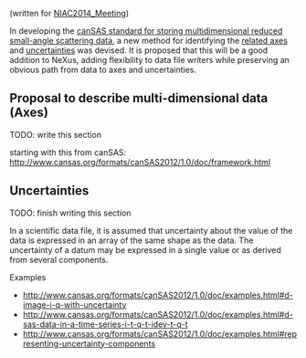 (written for [[NIAC2014_Meeting]])

In developing the [http://www.cansas.org/formats/canSAS2012/1.0/doc/ canSAS standard for storing multidimensional reduced small-angle scattering data], a new method for identifying the [http://www.cansas.org/formats/canSAS2012/1.0/doc/implementation.html#algorithm-to-identify-values-given-a-set-of-indices-on-the-i-data related axes] and [http://www.cansas.org/formats/canSAS2012/1.0/doc/framework.html#index-5 uncertainties] was devised.  It is proposed that this will be a good addition to NeXus, adding flexibility to data file writers while preserving an obvious path from data to axes and uncertainties.

== Proposal to describe multi-dimensional data (Axes) ==

TODO: write this section

starting with this from canSAS: http://www.cansas.org/formats/canSAS2012/1.0/doc/framework.html

== Uncertainties ==

TODO: finish writing this section

In a scientific data file, it is assumed that uncertainty about the value of the data is expressed in an array of the same shape as the data.  The uncertainty of a datum may be expressed in a single value or as derived from several components.

Examples
* http://www.cansas.org/formats/canSAS2012/1.0/doc/examples.html#d-image-i-q-with-uncertainty
* http://www.cansas.org/formats/canSAS2012/1.0/doc/examples.html#d-sas-data-in-a-time-series-i-t-q-t-idev-t-q-t
* http://www.cansas.org/formats/canSAS2012/1.0/doc/examples.html#representing-uncertainty-components